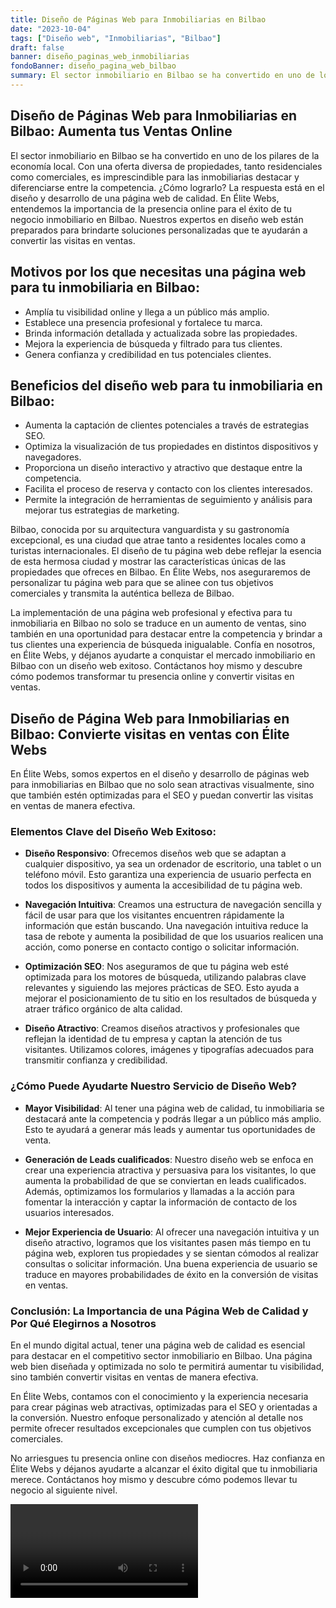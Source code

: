 ```yaml
---
title: Diseño de Páginas Web para Inmobiliarias en Bilbao
date: "2023-10-04"
tags: ["Diseño web", "Inmobiliarias", "Bilbao"]
draft: false
banner: diseño_paginas_web_inmobiliarias
fondoBanner: diseño_pagina_web_bilbao
summary: El sector inmobiliario en Bilbao se ha convertido en uno de los pilares de la economía local. Con una oferta diversa de propiedades, tanto residenciales como comerciales, es imprescindible para las inmobiliarias destacar y diferenciarse entre la competencia. ¿Cómo lograrlo? La respuesta está en el diseño y desarrollo de una página web de calidad. En Élite Webs, entendemos la importancia de la presencia online para el éxito de tu negocio inmobiliario en Bilbao. Nuestros expertos en diseño web están preparados para brindarte soluciones personalizadas que te ayudarán a convertir las visitas en ventas.
---
```



## Diseño de Páginas Web para Inmobiliarias en Bilbao: Aumenta tus Ventas Online

El sector inmobiliario en Bilbao se ha convertido en uno de los pilares de la economía local. Con una oferta diversa de propiedades, tanto residenciales como comerciales, es imprescindible para las inmobiliarias destacar y diferenciarse entre la competencia. ¿Cómo lograrlo? La respuesta está en el diseño y desarrollo de una página web de calidad. En Élite Webs, entendemos la importancia de la presencia online para el éxito de tu negocio inmobiliario en Bilbao. Nuestros expertos en diseño web están preparados para brindarte soluciones personalizadas que te ayudarán a convertir las visitas en ventas.

## Motivos por los que necesitas una página web para tu inmobiliaria en Bilbao:

- Amplía tu visibilidad online y llega a un público más amplio.
- Establece una presencia profesional y fortalece tu marca.
- Brinda información detallada y actualizada sobre las propiedades.
- Mejora la experiencia de búsqueda y filtrado para tus clientes.
- Genera confianza y credibilidad en tus potenciales clientes.

## Beneficios del diseño web para tu inmobiliaria en Bilbao:

- Aumenta la captación de clientes potenciales a través de estrategias SEO.
- Optimiza la visualización de tus propiedades en distintos dispositivos y navegadores.
- Proporciona un diseño interactivo y atractivo que destaque entre la competencia.
- Facilita el proceso de reserva y contacto con los clientes interesados.
- Permite la integración de herramientas de seguimiento y análisis para mejorar tus estrategias de marketing.

Bilbao, conocida por su arquitectura vanguardista y su gastronomía excepcional, es una ciudad que atrae tanto a residentes locales como a turistas internacionales. El diseño de tu página web debe reflejar la esencia de esta hermosa ciudad y mostrar las características únicas de las propiedades que ofreces en Bilbao. En Élite Webs, nos aseguraremos de personalizar tu página web para que se alinee con tus objetivos comerciales y transmita la auténtica belleza de Bilbao.

La implementación de una página web profesional y efectiva para tu inmobiliaria en Bilbao no solo se traduce en un aumento de ventas, sino también en una oportunidad para destacar entre la competencia y brindar a tus clientes una experiencia de búsqueda inigualable. Confía en nosotros, en Élite Webs, y déjanos ayudarte a conquistar el mercado inmobiliario en Bilbao con un diseño web exitoso. Contáctanos hoy mismo y descubre cómo podemos transformar tu presencia online y convertir visitas en ventas.

<GifSeo />

<Cta />

## Diseño de Página Web para Inmobiliarias en Bilbao: Convierte visitas en ventas con Élite Webs

En Élite Webs, somos expertos en el diseño y desarrollo de páginas web para inmobiliarias en Bilbao que no solo sean atractivas visualmente, sino que también estén optimizadas para el SEO y puedan convertir las visitas en ventas de manera efectiva.

### Elementos Clave del Diseño Web Exitoso:

- **Diseño Responsivo**: Ofrecemos diseños web que se adaptan a cualquier dispositivo, ya sea un ordenador de escritorio, una tablet o un teléfono móvil. Esto garantiza una experiencia de usuario perfecta en todos los dispositivos y aumenta la accesibilidad de tu página web.

- **Navegación Intuitiva**: Creamos una estructura de navegación sencilla y fácil de usar para que los visitantes encuentren rápidamente la información que están buscando. Una navegación intuitiva reduce la tasa de rebote y aumenta la posibilidad de que los usuarios realicen una acción, como ponerse en contacto contigo o solicitar información.

- **Optimización SEO**: Nos aseguramos de que tu página web esté optimizada para los motores de búsqueda, utilizando palabras clave relevantes y siguiendo las mejores prácticas de SEO. Esto ayuda a mejorar el posicionamiento de tu sitio en los resultados de búsqueda y atraer tráfico orgánico de alta calidad.

- **Diseño Atractivo**: Creamos diseños atractivos y profesionales que reflejan la identidad de tu empresa y captan la atención de tus visitantes. Utilizamos colores, imágenes y tipografías adecuados para transmitir confianza y credibilidad.

### ¿Cómo Puede Ayudarte Nuestro Servicio de Diseño Web?

- **Mayor Visibilidad**: Al tener una página web de calidad, tu inmobiliaria se destacará ante la competencia y podrás llegar a un público más amplio. Esto te ayudará a generar más leads y aumentar tus oportunidades de venta.

- **Generación de Leads cualificados**: Nuestro diseño web se enfoca en crear una experiencia atractiva y persuasiva para los visitantes, lo que aumenta la probabilidad de que se conviertan en leads cualificados. Además, optimizamos los formularios y llamadas a la acción para fomentar la interacción y captar la información de contacto de los usuarios interesados.

- **Mejor Experiencia de Usuario**: Al ofrecer una navegación intuitiva y un diseño atractivo, logramos que los visitantes pasen más tiempo en tu página web, exploren tus propiedades y se sientan cómodos al realizar consultas o solicitar información. Una buena experiencia de usuario se traduce en mayores probabilidades de éxito en la conversión de visitas en ventas.

### Conclusión: La Importancia de una Página Web de Calidad y Por Qué Elegirnos a Nosotros

En el mundo digital actual, tener una página web de calidad es esencial para destacar en el competitivo sector inmobiliario en Bilbao. Una página web bien diseñada y optimizada no solo te permitirá aumentar tu visibilidad, sino también convertir visitas en ventas de manera efectiva.

En Élite Webs, contamos con el conocimiento y la experiencia necesaria para crear páginas web atractivas, optimizadas para el SEO y orientadas a la conversión. Nuestro enfoque personalizado y atención al detalle nos permite ofrecer resultados excepcionales que cumplen con tus objetivos comerciales.

No arriesgues tu presencia online con diseños mediocres. Haz confianza en Élite Webs y déjanos ayudarte a alcanzar el éxito digital que tu inmobiliaria merece. Contáctanos hoy mismo y descubre cómo podemos llevar tu negocio al siguiente nivel.

<Video />

<CtaBot job="Inmobiliarias" city="Bilbao" />

<Gmaps query="Bilbao+españa+maps" />
